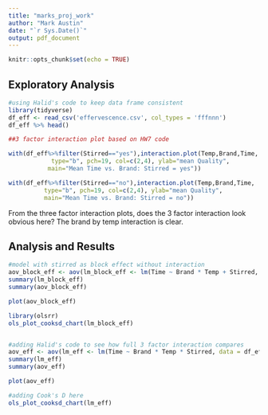 ```yaml
---
title: "marks_proj_work"
author: "Mark Austin"
date: "`r Sys.Date()`"
output: pdf_document
---
```


```r
knitr::opts_chunk$set(echo = TRUE)
```


## Exploratory Analysis  
```r
#using Halid's code to keep data frame consistent
library(tidyverse)
df_eff <- read_csv('effervescence.csv', col_types = 'fffnnn')
df_eff %>% head()

##3 factor interaction plot based on HW7 code

with(df_eff%>%filter(Stirred=="yes"),interaction.plot(Temp,Brand,Time,
            type="b", pch=19, col=c(2,4), ylab="mean Quality",
           main="Mean Time vs. Brand: Stirred = yes"))

with(df_eff%>%filter(Stirred=="no"),interaction.plot(Temp,Brand,Time,
          type="b", pch=19, col=c(2,4), ylab="mean Quality",
          main="Mean Time vs. Brand: Stirred = no"))


```
From the three factor interaction plots, does the 3 factor interaction look obvious here?  The brand by temp interaction is clear.

## Analysis and Results  
```r

#model with stirred as block effect without interaction 
aov_block_eff <- aov(lm_block_eff <- lm(Time ~ Brand * Temp + Stirred, data = df_eff))
summary(lm_block_eff)
summary(aov_block_eff)

plot(aov_block_eff)

library(olsrr)
ols_plot_cooksd_chart(lm_block_eff)


#adding Halid's code to see how full 3 factor interaction compares
aov_eff <- aov(lm_eff <- lm(Time ~ Brand * Temp * Stirred, data = df_eff))
summary(lm_eff)
summary(aov_eff)

plot(aov_eff)

#adding Cook's D here
ols_plot_cooksd_chart(lm_eff)

```


